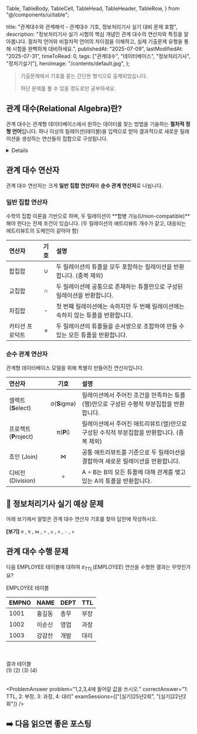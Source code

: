   Table,
  TableBody,
  TableCell,
  TableHead,
  TableHeader,
  TableRow,
} from "@/components/ui/table";

  title:
    "관계대수와 관계해석 - 관계대수 기호, 정보처리기사 실기 대비 문제 포함",
  description:
    "정보처리기사 실기 시험의 핵심 개념인 관계 대수의 연산자와 특징을 알아봅니다. 절차적 언어와 비절차적 언어의 차이점을 이해하고, 실제 기출문제 유형을 통해 시험을 완벽하게 대비하세요.",
  publishedAt: "2025-07-09",
  lastModifiedAt: "2025-07-31",
  timeToRead: 0,
  tags: ["관계대수", "데이터베이스", "정보처리기사", "정처기실기"],
  heroImage: "/contents/default.jpg",
};

> 기출문제에서 기호를 묻는 간단한 형식으로 출제되었습니다.
>
> 하단 문제를 풀 수 있을 정도로만 공부하세요.

## 관계 대수(Relational Algebra)란?

관계 대수는 관계형 데이터베이스에서 원하는 데이터를 찾는 방법을 기술하는 **절차적 정형 언어**입니다. 하나 이상의 릴레이션(테이블)을 입력으로 받아 결과적으로 새로운 릴레이션을 생성하는 연산들의 집합으로 구성됩니다.

<Details summary="관계 대수 vs. 관계 해석: 절차적 언어와 비절차적 언어">
데이터베이스 언어는 크게 **절차적 언어**와 **비절차적(선언적) 언어**로 나뉩니다.

- **절차적 언어 (Procedural Language)**

  - **"어떻게(How)"** 데이터에 접근하고 가져올 것인지를 명시합니다.
  - 원하는 결과를 얻기 위한 구체적인 처리 절차와 순서를 단계별로 기술합니다.
  - **관계 대수**가 대표적인 예입니다. `SELECT`을 먼저 할지, `JOIN`을 먼저 할지 등 순서가 정해져 있습니다.

- **비절차적 언어 (Non-procedural Language)**
  - **"무엇(What)"** 을 원하는지만을 명시합니다.
  - 원하는 결과가 무엇인지만 선언하고, 그것을 얻는 구체적인 방법이나 절차는 시스템(DBMS)에 위임합니다.
  - **관계 해석**과 **SQL**이 대표적인 예입니다. 사용자는 `SELECT * FROM ... WHERE ...`와 같이 원하는 데이터의 조건만 명시하면, 내부적인 처리 절차는 DBMS의 옵티마이저가 결정합니다.

따라서 관계 대수는 '과정'을, 관계 해석은 '목표'를 중심으로 기술하는 언어라고 이해할 수 있습니다.

</Details>

## 관계 대수 연산자

관계 대수 연산자는 크게 **일반 집합 연산자**와 **순수 관계 연산자**로 나뉩니다.

### 일반 집합 연산자

수학의 집합 이론을 기반으로 하며, 두 릴레이션이 **합병 가능(Union-compatible)**해야 한다는 전제 조건이 있습니다. (두 릴레이션의 애트리뷰트 개수가 같고, 대응되는 애트리뷰트의 도메인이 같아야 함)

| 연산자          | 기호 | 설명                                                                              |
| :-------------- | :--: | :-------------------------------------------------------------------------------- |
| 합집합          |  ∪   | 두 릴레이션의 튜플을 모두 포함하는 릴레이션을 반환합니다. (중복 제외)             |
| 교집합          |  ∩   | 두 릴레이션에 공통으로 존재하는 튜플만으로 구성된 릴레이션을 반환합니다.          |
| 차집합          |  -   | 첫 번째 릴레이션에는 속하지만 두 번째 릴레이션에는 속하지 않는 튜플을 반환합니다. |
| 카티션 프로덕트 |  ×   | 두 릴레이션의 튜플들을 순서쌍으로 조합하여 만들 수 있는 모든 튜플을 반환합니다.   |

### 순수 관계 연산자

관계형 데이터베이스 모델을 위해 특별히 만들어진 연산자입니다.

| 연산자                 |     기호     | 설명                                                                                      |
| :--------------------- | :----------: | :---------------------------------------------------------------------------------------- |
| 셀렉트 (**S**elect)    | σ(**S**igma) | 릴레이션에서 주어진 조건을 만족하는 튜플(행)만으로 구성된 수평적 부분집합을 반환합니다.   |
| 프로젝트 (**P**roject) |  π(**P**i)   | 릴레이션에서 주어진 애트리뷰트(열)만으로 구성된 수직적 부분집합을 반환합니다. (중복 제외) |
| 조인 (Join)            |      ⋈       | 공통 애트리뷰트를 기준으로 두 릴레이션을 결합하여 새로운 릴레이션을 반환합니다.           |
| 디비전 (Division)      |      ÷       | A ÷ B는 B의 모든 튜플에 대해 관계를 맺고 있는 A의 튜플을 반환합니다.                      |

## 📝 정보처리기사 실기 예상 문제

아래 보기에서 알맞은 관계 대수 연산자 기호를 찾아 답란에 작성하시오.

**[보기]**
`σ` , `π` , `⋈` , `÷` , `∪` , `∩` , `-` , `×`

<ProblemAnswer
  problem="Select 관계 대수 연산자의 기호를 쓰시오."
  correctAnswer="σ"
/>

<ProblemAnswer
  problem="Project 관계 대수 연산자의 기호를 쓰시오."
  correctAnswer="π"
/>

<ProblemAnswer
  problem="Join 관계 대수 연산자의 기호를 쓰시오."
  correctAnswer="⋈"
/>

<ProblemAnswer
  problem="Division 관계 대수 연산자의 기호를 쓰시오."
  correctAnswer="÷"
/>

<ProblemAnswer
  problem="합집합 관계 대수 연산자의 기호를 쓰시오."
  correctAnswer="∪"
/>

<ProblemAnswer
  problem="교집합 관계 대수 연산자의 기호를 쓰시오."
  correctAnswer="∩"
/>

<ProblemAnswer
  problem="차집합 관계 대수 연산자의 기호를 쓰시오."
  correctAnswer="-"
/>

<ProblemAnswer
  problem="카티션 프로덕트 관계 대수 연산자의 기호를 쓰시오."
  correctAnswer="×"
/>

## 관계 대수 수행 문제

다음 EMPLOYEE 테이블에 대하여 $\pi_{TTL}(EMPLOYEE)$ 연산을 수행한 결과는 무엇인가요?

EMPLOYEE 테이블

| EMPNO | NAME   | DEPT | TTL  |
| :---- | :----- | :--- | :--- |
| 1001  | 홍길동 | 총무 | 부장 |
| 1002  | 이순신 | 영업 | 과장 |
| 1003  | 강감찬 | 개발 | 대리 |

<br />
<br />
결과 테이블

<div style={{ display: "flex", justifyContent: "center" }}>
  <Table style={{ width: "50px", textAlign: "center" }}>
    <TableHeader>
      <TableRow>
        <TableHead className="text-center">(1)</TableHead>
      </TableRow>
    </TableHeader>
    <TableBody>
      <TableRow>
        <TableCell className="text-center">(2)</TableCell>
      </TableRow>
      <TableRow>
        <TableCell className="text-center">(3)</TableCell>
      </TableRow>
      <TableRow>
        <TableCell className="text-center">(4)</TableCell>
      </TableRow>
    </TableBody>
  </Table>
</div>

<ProblemAnswer
  problem="1,2,3,4에 들어갈 값을 쓰시오."
  correctAnswer="1: TTL, 2: 부장, 3: 과장, 4: 대리"
  examSessions={["[실기]25년2회", "[실기]22년2회"]}
/>

## ➡️ 다음 읽으면 좋은 포스팅

<TooltipLink
  href="/ko/blog/korean-information-processing-engineer-practical-exam-strategy"
  text="정보처리기사 실기, 이론 문제 공략 팁 총정리"
/>

<TooltipLink
  href="/ko/blog/jeongcheogi-difficulty-theory"
  text="정보처리기사 실기 이론 문제 난이도"
/>

<TooltipLink href="/ko/blog/jeongcheogi-pass-rate" text="정보처리기사 합격률" />

